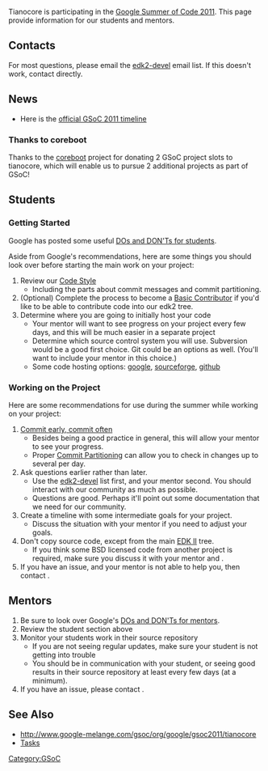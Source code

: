 Tianocore is participating in the [http://socghop.appspot.com Google Summer of Code 2011]. This page provide information for our students and mentors.

==Contacts==

For most questions, please email the [[edk2-devel]] email list.  If this doesn't work, contact {{sfuser|jljusten}} directly.

==News==
* Here is the [http://www.google-melange.com/gsoc/events/google/gsoc2011 official GSoC 2011 timeline]

===Thanks to coreboot===

Thanks to the [http://www.coreboot.org/ coreboot] project for donating 2 GSoC project slots to tianocore, which will enable us to pursue 2 additional projects as part of GSoC!

==Students==

===Getting Started===
Google has posted some useful
[http://google-opensource.blogspot.com/2011/03/dos-and-donts-of-google-summer-of-code.html DOs and DON'Ts for students].

Aside from Google's recommendations, here are some things you should look over before starting the main work on your project:
# Review our [[Code Style]]
#* Including the parts about commit messages and commit partitioning.
# (Optional) Complete the process to become a [[Member Types#Basic Contributor|Basic Contributor]] if you'd like to be able to contribute code into our edk2 tree.
# Determine where you are going to initially host your code
#* Your mentor will want to see progress on your project every few days, and this will be much easier in a separate project
#* Determine which source control system you will use.  Subversion would be a good first choice.  Git could be an options as well.  (You'll want to include your mentor in this choice.)
#* Some code hosting options: [http://code.google.com/hosting google], [http://sourceforge.net sourceforge], [https://github.com/ github]

===Working on the Project===
Here are some recommendations for use during the summer while working on your project:
# [http://www.google.com/search?q=commit+early+commit+often Commit early, commit often]
#* Besides being a good practice in general, this will allow your mentor to see your progress.
#* Proper [[Commit Partitioning]] can allow you to check in changes up to several per day.
# Ask questions earlier rather than later.
#* Use the [[edk2-devel]] list first, and your mentor second.  You should interact with our community as much as possible.
#* Questions are good.  Perhaps it'll point out some documentation that we need for our community.
# Create a timeline with some intermediate goals for your project.
#* Discuss the situation with your mentor if you need to adjust your goals.
# Don't copy source code, except from the main [http://tianocore.github.io/edk2.html EDK II] tree.
#* If you think some BSD licensed code from another project is required, make sure you discuss it with your mentor and  {{sfuser|jljusten}}.
# If you have an issue, and your mentor is not able to help you, then contact {{sfuser|jljusten}}.

==Mentors==
# Be sure to look over Google's [http://google-opensource.blogspot.com/2011/04/dos-and-donts-of-google-summer-of-code_21.html DOs and DON'Ts for mentors].
# Review the student section above
# Monitor your students work in their source repository
#* If you are not seeing regular updates, make sure your student is not getting into trouble
#* You should be in communication with your student, or seeing good results in their source repository at least every few days (at a minimum).
# If you have an issue, please contact {{sfuser|jljusten}}.

<!--

==Students==
These are some project proposals from our community:
* Please join our [[edk2-devel]] email list and start asking about the project you are interested in
** Let us know if you need more information!
* Feel free to suggest you own project idea.  (It might be a good idea to discuss your idea first on [[edk2-devel]].)
* GSoC page: http://www.google-melange.com/gsoc/org/google/gsoc2011/tianocore

Note: We primarily use the [[BSD License from Intel|BSD license]], and it is generally expected that your project will be completed utilizing this license.

==Application Template==

Students, please prepare a project proposal with the following information:
* Contact information (email)
* Personal description, qualifications
** skills
** past projects/experiences
** any previous open source contributions
* Explain your interest in UEFI or firmware
* Your plans for the project 
** high level plan
** 1st draft timeline
* Will you be able to become a [[Member Types#Basic Contributor|Basic Contributor]] by agreeing to our [[Contribution Agreement]]?  (Just answer yes or no.  If yes, then we would complete this process separately.)


This application/project proposal will need to be uploaded to the main GSoC website between [http://www.google-melange.com/gsoc/events/google/gsoc2011 March 28th and April 8th].  The accepted applications will be announced on [http://www.google-melange.com/gsoc/events/google/gsoc2011 April 25th].


To submit your application visit the Google Summer of Code site, and submit your application with the tianocore project.
* http://www.google-melange.com/gsoc/org/google/gsoc2011/tianocore

==Potential Mentors==
* {{sfuser|jljusten}}
* {{sfuser|andrewfish}}
* {{sfuser|andreiwarkentin}}

To become a mentor for our project:
* Visit http://www.google-melange.com/gsoc/request/google/gsoc2011/tianocore

-->
==See Also==
* http://www.google-melange.com/gsoc/org/google/gsoc2011/tianocore
* [[Tasks]]

[[Category:GSoC]]